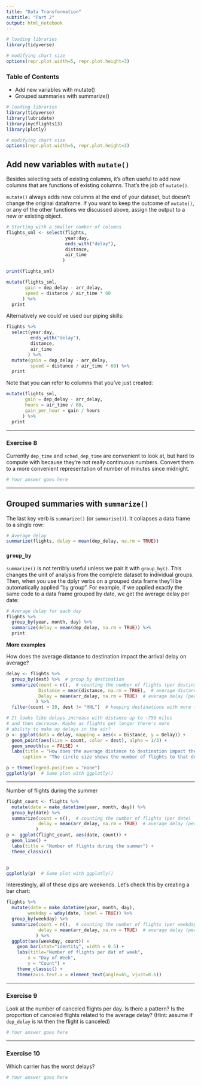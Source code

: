 ```yaml
---
title: "Data Transformation"
subtitle: "Part 2"
output: html_notebook
---
```


```r
# loading libraries
library(tidyverse)

# modifying chart size
options(repr.plot.width=5, repr.plot.height=3)
```

### Table of Contents

* Add new variables with mutate()
* Grouped summaries with summarize()

```r
# loading libraries
library(tidyverse)
library(lubridate)
library(nycflights13)
library(plotly)

# modifying chart size
options(repr.plot.width=5, repr.plot.height=3)
```

## Add new variables with `mutate()`
Besides selecting sets of existing columns, it's often useful to add new columns that are functions of existing columns. That's the job of `mutate()`.

`mutate()` always adds new columns at the end of your dataset, but doesn't change the original dataframe. If you want to keep the outcome of `mutate()`, or any of the other functions we discussed above, assign the output to a new or existing object.

```r
# Starting with a smaller number of columns
flights_sml <- select(flights, 
                      year:day, 
                      ends_with("delay"), 
                      distance, 
                      air_time
                     )

print(flights_sml)
```

```r
mutate(flights_sml,
       gain = dep_delay - arr_delay,
       speed = distance / air_time * 60
      ) %>%
  print
```

Alternatively we could've used our piping skills:

```r
flights %>%
  select(year:day, 
         ends_with("delay"), 
         distance, 
         air_time
        ) %>%
  mutate(gain = dep_delay - arr_delay,
         speed = distance / air_time * 60) %>%
  print
```

Note that you can refer to columns that you've just created:

```r
mutate(flights_sml,
       gain = dep_delay - arr_delay,
       hours = air_time / 60,
       gain_per_hour = gain / hours
      ) %>%
  print
```

---

### Exercise 8
Currently `dep_time` and `sched_dep_time` are convenient to look at, but hard to compute with because they're not really continuous numbers. Convert them to a more convenient representation of number of minutes since midnight.

```r
# Your answer goes here
```


---

## Grouped summaries with `summarize()`
The last key verb is `summarize()` (or `summarise()`). It collapses a data frame to a single row:

```r
# Average delay
summarize(flights, delay = mean(dep_delay, na.rm = TRUE))
```

### `group_by`

`summarize()` is not terribly useful unless we pair it with `group_by()`. This changes the unit of analysis from the complete dataset to individual groups. Then, when you use the dplyr verbs on a grouped data frame they'll be automatically applied "by group". For example, if we applied exactly the same code to a data frame grouped by date, we get the average delay per date:

```r
# Average delay for each day
flights %>%
  group_by(year, month, day) %>%
  summarize(delay = mean(dep_delay, na.rm = TRUE)) %>%
  print
```

**More examples**

How does the average distance to destination impact the arrival delay on average?

```r
delay <- flights %>% 
  group_by(dest) %>%  # group by destination
  summarize(count = n(),  # counting the number of flights (per destination)
            Distance = mean(distance, na.rm = TRUE),  # average distance (per destination)
            Delay = mean(arr_delay, na.rm = TRUE)  # average delay (per destination)
           ) %>%
  filter(count > 20, dest != "HNL")  # keeping destinations with more than 20 flights that are not "HNL"

# It looks like delays increase with distance up to ~750 miles 
# and then decrease. Maybe as flights get longer there's more 
# ability to make up delays in the air?
p <- ggplot(data = delay, mapping = aes(x = Distance, y = Delay)) +
  geom_point(aes(size = count, color = dest), alpha = 1/3) +
  geom_smooth(se = FALSE) +
  labs(title = "How does the average distance to destination impact the arrival delay on average?",
      caption = "The circle size shows the number of flights to that destination.")

p + theme(legend.position = "none")
ggplotly(p)  # Same plot with ggplotly()
```

---

Number of flights during the summer

```r
flight_count <- flights %>%
  mutate(date = make_datetime(year, month, day)) %>%
  group_by(date) %>%
  summarize(count = n(),  # counting the number of flights (per date)
            delay = mean(arr_delay, na.rm = TRUE)  # average delay (per date)
           )
p <- ggplot(flight_count, aes(date, count)) +
  geom_line() +
  labs(title = "Number of flights during the summer") +
  theme_classic()


p
ggplotly(p)  # Same plot with ggplotly()
```

Interestingly, all of these dips are weekends. Let's check this by creating a bar chart:

```r
flights %>%
  mutate(date = make_datetime(year, month, day),
        weekday = wday(date, label = TRUE)) %>%
  group_by(weekday) %>%
  summarize(count = n(),  # counting the number of flights (per weekday)
            delay = mean(arr_delay, na.rm = TRUE)  # average delay (per weekday)
           ) %>% 
  ggplot(aes(weekday, count)) + 
    geom_bar(stat="identity", width = 0.5) + 
    labs(title="Number of flights per dat of week",
        x = "Day of Week",
        y = "Count") +
    theme_classic() +
    theme(axis.text.x = element_text(angle=65, vjust=0.6))
```

---

### Exercise 9
Look at the number of canceled flights per day. Is there a pattern? Is the proportion of canceled flights related to the average delay? (Hint: assume if `dep_delay` is `NA` then the flight is canceled)

```r
# Your answer goes here
```

---

### Exercise 10
Which carrier has the worst delays?

```r
# Your answer goes here
```

